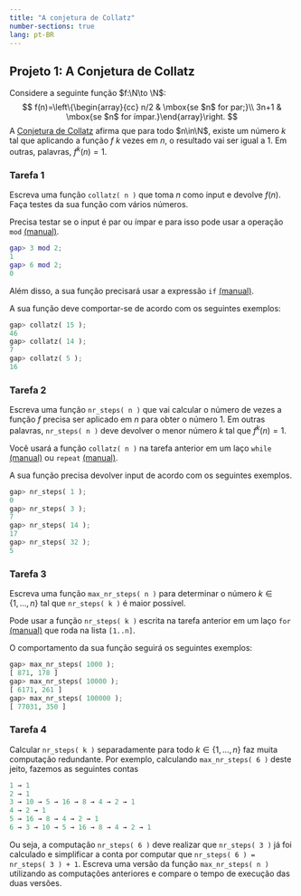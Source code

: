 ```yaml
---
title: "A conjetura de Collatz"
number-sections: true
lang: pt-BR
---
```


## Projeto 1: A Conjetura de Collatz


$\newcommand{\N}{\mathbb N}$
<div class="problem">
Considere a seguinte função $f:\N\to \N$:
$$
    f(n)=\left\{\begin{array}{cc} n/2 & \mbox{se $n$ for par;}\\
    3n+1 & \mbox{se $n$ for ímpar.}\end{array}\right.
$$
A [Conjetura de Collatz](https://en.wikipedia.org/wiki/Collatz_conjecture) afirma que para todo $n\in\N$, existe um número $k$ tal que aplicando a função $f$ $k$ vezes em $n$, o resultado vai ser igual a $1$. Em outras, palavras, $f^k(n)=1$.
</div>

### Tarefa 1
<div class="subproblem">
Escreva uma função `collatz( n )` que toma $n$ como input e devolve $f(n)$. Faça testes da sua função com vários números. 
</div>

<div class="hint">
Precisa testar se o input é par ou ímpar e para isso pode usar a operação `mod` [(manual)](https://docs.gap-system.org/doc/ref/chap4_mj.html#X7B66C8707B5DE10A).
```matlab
gap> 3 mod 2;
1
gap> 6 mod 2;
0
```
Além disso, a sua função precisará usar a expressão `if` [(manual)](https://docs.gap-system.org/doc/ref/chap4_mj.html#X875000188622700D).
</div>

<div class="example_run">
A sua função deve comportar-se de acordo com os seguintes exemplos:
```python
gap> collatz( 15 );
46
gap> collatz( 14 );
7
gap> collatz( 5 );
16
```
</div>


### Tarefa 2
<div class="subproblem">
Escreva uma função `nr_steps( n )` que vai calcular o número de vezes a função $f$ precisa ser aplicado em $n$ para obter o número $1$. Em outras palavras,  `nr_steps( n )` deve devolver o menor número $k$ tal que $f^k(n)=1$.
</div>

<div class="hint">
Você usará a função `collatz( n )` na tarefa anterior em um laço `while` [(manual)](https://docs.gap-system.org/doc/ref/chap4_mj.html#X87AA46408783383F) ou `repeat` [(manual)](https://docs.gap-system.org/doc/ref/chap4_mj.html#X87AA46408783383F). 
</div>

<div class="example_run">
A sua função precisa devolver input de acordo com os seguintes exemplos.
```python
gap> nr_steps( 1 );
0
gap> nr_steps( 3 );
7
gap> nr_steps( 14 );
17
gap> nr_steps( 32 );
5
```
</div>


### Tarefa 3
<div class="subproblem">
Escreva uma função `max_nr_steps( n )` para determinar o número $k\in\{1,\ldots,n\}$ tal que `nr_steps( k )` é maior possível.
</div>

<div class="hint">
Pode usar a função `nr_steps( k )` escrita na tarefa anterior em um laço  `for` [(manual)](https://docs.gap-system.org/doc/ref/chap4_mj.html#X78783E777867638A) que roda na lista `[1..n]`. 
</div>

<div class="example_run">
O comportamento da sua função seguirá os seguintes exemplos:
```python
gap> max_nr_steps( 1000 );
[ 871, 178 ]
gap> max_nr_steps( 10000 );
[ 6171, 261 ]
gap> max_nr_steps( 100000 );
[ 77031, 350 ]
```
</div>

### Tarefa 4
<div class="subproblem">
Calcular `nr_steps( k )` separadamente para todo $k\in \{1,\ldots,n\}$ faz muita computação redundante. Por exemplo, calculando `max_nr_steps( 6 )` deste jeito, fazemos as seguintes contas 
```python
1 → 1 
2 → 1
3 → 10 → 5 → 16 → 8 → 4 → 2 → 1 
4 → 2 → 1 
5 → 16 → 8 → 4 → 2 → 1
6 → 3 → 10 → 5 → 16 → 8 → 4 → 2 → 1
```
Ou seja, a computação `nr_steps( 6 )` deve realizar que `nr_steps( 3 )` já foi calculado e simplificar a conta por computar que `nr_steps( 6 ) = nr_steps( 3 ) + 1`. Escreva uma versão da função `max_nr_steps( n )` utilizando as computações anteriores e compare o tempo de execução das duas versões.
</div>
